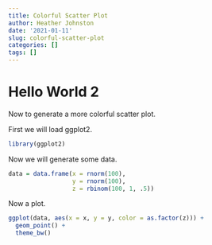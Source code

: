 ```yaml
---
title: Colorful Scatter Plot
author: Heather Johnston
date: '2021-01-11'
slug: colorful-scatter-plot
categories: []
tags: []
---
```


# Hello World 2

Now to generate a more colorful scatter plot.

First we will load ggplot2. 

```r
library(ggplot2)
```

Now we will generate some data.

```r
data = data.frame(x = rnorm(100),
                  y = rnorm(100),
                  z = rbinom(100, 1, .5))
```

Now a plot.

```r
ggplot(data, aes(x = x, y = y, color = as.factor(z))) +
  geom_point() +
  theme_bw()
```